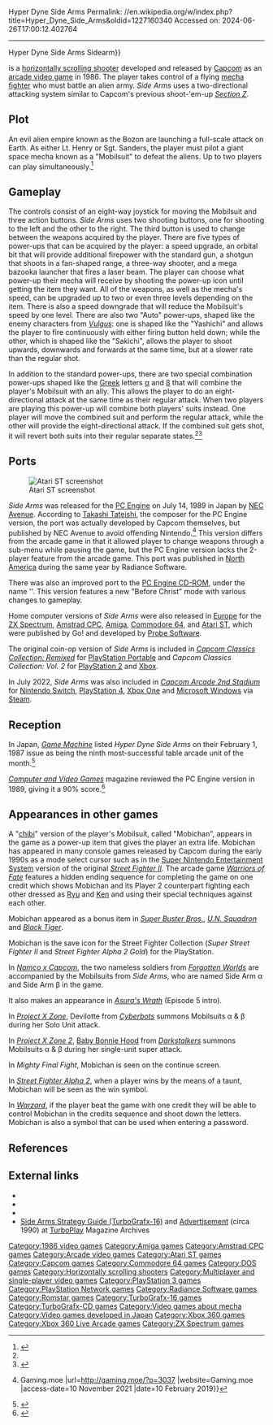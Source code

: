 Hyper Dyne Side Arms
Permalink: //en.wikipedia.org/w/index.php?title=Hyper_Dyne_Side_Arms&oldid=1227160340
Accessed on: 2024-06-26T17:00:12.402764



------
Hyper Dyne Side Arms
{{Short description|1986 video game}}
{{Redirect|Side Arms|the weapon|Sidearm (weapon)|other uses|Sidearm (disambiguation){{!}}Sidearm}}
{{Infobox video game
|title     = Hyper Dyne Side Arms
|image     = HyperDyneSideArms arcadeflyer.png
|caption   = European arcade flyer
|developer = [[Capcom]]
|publisher = '''Arcade''' {{vgrelease|JP/EU|Capcom<ref name="EU">{{cite web |title=Video Game Flyers: Hyperdyne Side Arms, Capcom (EU) |url=https://flyers.arcade-museum.com/?page=thumbs&db=videodb&id=1688 |website=The Arcade Flyer Archive |access-date=12 June 2021}}</ref>|NA|[[Romstar]]}} '''Ports''' {{vgrelease|EU|GO! Media Holdings}}
|designer  = [[Yoshiki Okamoto]] (as Kihaji Okamoto)<br/>[[Noritaka Funamizu]] (as Poo)
|composer  = Ayako Mori (Arcade)<br/>Takashi Tateishi (PC Engine)
|release   = '''Arcade'''{{vgrelease|JP|November 6, 1986<ref>{{cite web |title=Side Arms (Registration Number PA0000313265) |url=https://cocatalog.loc.gov |website=[[United States Copyright Office]] |access-date=12 June 2021}}</ref>|NA|November 1986<ref>{{cite book |last1=Akagi |first1=Masumi |title=アーケードTVゲームリスト国内•海外編(1971–2005) |trans-title=Arcade TV Game List: Domestic • Overseas Edition (1971–2005) |date=October 13, 2006 |publisher=Amusement News Agency |language=ja |location=Japan |isbn=978-4990251215 |page=112 |url=https://archive.org/details/ArcadeGameList1971-2005/page/n113}}</ref>|EU|Late 1986<ref name="EU"/>}}'''PC Engine'''{{vgrelease|JP|July 14, 1989|NA|1989}}'''PC Engine CD-ROM'''{{vgrelease|JP|December 15, 1989}}
|genre     = [[Scrolling shooter]]
|modes     = [[Single-player]], [[multiplayer]]
|platforms = [[Arcade video game|Arcade]], [[TurboGrafx-16|PC Engine]], [[TurboGrafx-16#TurboGrafx-CD/CD-ROM²|PC Engine CD-ROM]], [[Amstrad CPC]], [[Atari ST]], [[Amiga]], [[Commodore 64]], [[DOS]], [[ZX Spectrum]]
}}

{{nihongo|'''''Hyper Dyne Side Arms'''''|サイドアーム}} is a [[scrolling shooter|horizontally scrolling shooter]] developed and released by [[Capcom]] as an [[arcade video game]] in 1986. The player takes control of a flying [[mecha|mecha fighter]] who must battle an alien army. ''Side Arms'' uses a two-directional attacking system similar to Capcom's previous shoot-'em-up ''[[Section Z]]''.

== Plot ==
An evil alien empire known as the Bozon are launching a full-scale attack on Earth. As either Lt. Henry or Sgt. Sanders, the player must pilot a giant space mecha known as a "Mobilsuit" to defeat the aliens. Up to two players can play simultaneously.<ref name=sidearmsflier>{{cite web|url=http://www.arcadeflyers.com/?page=thumbs&db=videodb&id=1688|title=Promotional brochure of Side Arms at The Arcade Flyers Archive}}</ref>

==Gameplay==
The controls consist of an eight-way joystick for moving the Mobilsuit and three action buttons. ''Side Arms'' uses two shooting buttons, one for shooting to the left and the other to the right. The third button is used to change between the weapons acquired by the player. There are five types of power-ups that can be acquired by the player: a speed upgrade, an orbital bit that will provide additional firepower with the standard gun, a shotgun that shoots in a fan-shaped range, a three-way shooter, and a mega bazooka launcher that fires a laser beam. The player can choose what power-up their mecha will receive by shooting the power-up icon until getting the item they want. All of the weapons, as well as the mecha's speed, can be upgraded up to two or even three levels depending on the item. There is also a speed downgrade that will reduce the Mobilsuit's speed by one level. There are also two "Auto" power-ups, shaped like the enemy characters from ''[[Vulgus]]'': one is shaped like the "Yashichi" and allows the player to fire continuously with either firing button held down; while the other, which is shaped like the "Sakichi", allows the player to shoot upwards, downwards and forwards at the same time, but at a slower rate than the regular shot.

In addition to the standard power-ups, there are two special combination power-ups shaped like the [[Greek language|Greek]] letters [[alpha|α]] and [[beta|β]] that will combine the player's Mobilsuit with an ally. This allows the player to do an eight-directional attack at the same time as their regular attack. When two players are playing this power-up will combine both players' suits instead. One player will move the combined suit and perform the regular attack, while the other will provide the eight-directional attack. If the combined suit gets shot, it will revert both suits into their regular separate states.<ref name=sidearmsflier/><ref name=manualp5>{{cite video game|title=Side forms|developer=Capcom|publisher=Romstar|platform=Arcade|level=Operator's manual, page 5}}</ref>

==Ports==
[[File:Side_Arms_Atari_ST_screenshot.png|thumb|left|Atari ST screenshot]]

''Side Arms'' was released for the [[PC Engine]] on July 14, 1989 in Japan by [[NEC Avenue]]. According to [[Takashi Tateishi]], the composer for the PC Engine version, the port was actually developed by Capcom themselves, but published by NEC Avenue to avoid offending Nintendo.<ref>{{cite web |last1=Kemps |first1=Heidi |title=Interview: Takashi Tateishi, Composer at Capcom and Sound Producer at Konami {{!}} Gaming.moe |url=http://gaming.moe/?p=3037 |website=Gaming.moe |access-date=10 November 2021 |date=10 February 2019}}</ref> This version differs from the arcade game in that it allowed player to change weapons through a sub-menu while pausing the game, but the PC Engine version lacks the 2-player feature from the arcade game. This port was published in [[North America]] during the same year by Radiance Software.

There was also an improved port to the [[PC Engine CD-ROM]], under the name {{nihongo|''Hyper Dyne Side Arms Special|サイドアーム・スペシャル}}''. This version features a new "Before Christ" mode with various changes to gameplay.

Home computer versions of ''Side Arms'' were also released in [[Europe]] for the [[ZX Spectrum]], [[Amstrad CPC]], [[Amiga]], [[Commodore 64]], and [[Atari ST]], which were published by Go! and developed by [[Probe Software]].

The original coin-op version of ''Side Arms'' is included in ''[[Capcom Classics Collection|Capcom Classics Collection: Remixed]]'' for [[PlayStation Portable]] and ''Capcom Classics Collection: Vol. 2'' for [[PlayStation 2]] and [[Xbox (console)|Xbox]].

In July 2022, ''Side Arms'' was also included in ''[[Capcom Arcade Stadium#Capcom Arcade 2nd Stadium|Capcom Arcade 2nd Stadium]]'' for [[Nintendo Switch]], [[PlayStation 4]], [[Xbox One]] and [[Microsoft Windows]] via [[Steam (service)|Steam]].

== Reception ==
In Japan, ''[[:ja:ゲームマシン|Game Machine]]'' listed ''Hyper Dyne Side Arms'' on their February 1, 1987 issue as being the ninth most-successful table arcade unit of the month.<ref>{{cite magazine|title=Game Machine's Best Hit Games 25 - テーブル型TVゲーム機 (Table Videos)|magazine=[[:ja:ゲームマシン|Game Machine]]|issue=301|publisher=[[:ja:アミューズメント通信社|Amusement Press, Inc.]]|date=1 February 1987|page=21|lang=ja}}</ref>

''[[Computer and Video Games]]'' magazine reviewed the PC Engine version in 1989, giving it a 90% score.<ref name="CVG">{{cite journal |title=Complete Games Guide |journal=[[Computer and Video Games]] |date=16 October 1989 |issue=Complete Guide to Consoles |pages=46–77 |url=https://retrocdn.net/images/9/98/CompleteGuideToConsoles_UK_01.pdf#page=46}}</ref>

==Appearances in other games==
A "[[Chibi (slang)|chibi]]" version of the player's Mobilsuit, called "Mobichan", appears in the game as a power-up item that gives the player an extra life. Mobichan has appeared in many console games released by Capcom during the early 1990s as a mode select cursor such as in the [[Super Nintendo Entertainment System]] version of the original ''[[Street Fighter II]]''. The arcade game ''[[Warriors of Fate]]'' features a hidden ending sequence for completing the game on one credit which shows Mobichan and its Player 2 counterpart fighting each other dressed as [[Ryu (Street Fighter)|Ryu]] and [[Ken Masters|Ken]] and using their special techniques against each other.

Mobichan appeared as a bonus item in ''[[Super Buster Bros.]]'', ''[[U.N. Squadron]]'' and ''[[Black Tiger (video game)|Black Tiger]]''.

Mobichan is the save icon for the Street Fighter Collection (''Super Street Fighter II'' and ''Street Fighter Alpha 2 Gold'') for the PlayStation.

In ''[[Namco x Capcom]]'', the two nameless soldiers from ''[[Forgotten Worlds]]'' are accompanied by the Mobilsuits from ''Side Arms'', who are named Side Arm α and Side Arm β in the game.

It also makes an appearance in ''[[Asura's Wrath]]'' (Episode 5 intro).

In ''[[Project X Zone]]'', Devilotte from ''[[Cyberbots: Full Metal Madness|Cyberbots]]'' summons Mobilsuits α & β during her Solo Unit attack.

In ''[[Project X Zone 2]]'', [[Baby Bonnie Hood]] from ''[[Darkstalkers]]'' summons Mobilsuits α & β during her single-unit super attack.

In ''Mighty Final Fight'', Mobichan is seen on the continue screen.

In ''[[Street Fighter Alpha 2]]'', when a player wins by the means of a taunt, Mobichan will be seen as the win symbol.

In ''[[Warzard]]'', if the player beat the game with one credit they will be able to control Mobichan in the credits sequence and shoot down the letters. Mobichan is also a symbol that can be used when entering a password.

==References==
{{reflist}}

==External links==
* {{KLOV game|id=9537}}
* {{moby game|id=/side-arms-hyper-dyne}}
* {{WoS game|id=0009416}}
* [http://archives.tg-16.com/turbo_play_0001.htm#t14 Side Arms Strategy Guide (TurboGrafx-16)] and [http://archives.tg-16.com/turbo_play_0001.htm#t31 Advertisement] (circa 1990) at [[TurboPlay]] Magazine Archives

[[Category:1986 video games]]
[[Category:Amiga games]]
[[Category:Amstrad CPC games]]
[[Category:Arcade video games]]
[[Category:Atari ST games]]
[[Category:Capcom games]]
[[Category:Commodore 64 games]]
[[Category:DOS games]]
[[Category:Horizontally scrolling shooters]]
[[Category:Multiplayer and single-player video games]]
[[Category:PlayStation 3 games]]
[[Category:PlayStation Network games]]
[[Category:Radiance Software games]]
[[Category:Romstar games]]
[[Category:TurboGrafx-16 games]]
[[Category:TurboGrafx-CD games]]
[[Category:Video games about mecha]]
[[Category:Video games developed in Japan]]
[[Category:Xbox 360 games]]
[[Category:Xbox 360 Live Arcade games]]
[[Category:ZX Spectrum games]]